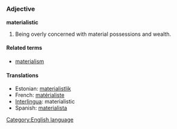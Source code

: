 =={{en}}==
[[Category:English language]]
=== Adjective ===
'''materialistic'''

#Being overly concerned with material possessions and wealth. 

==== Related terms ====
*[[materialism]]

====Translations====
*Estonian: [[materialistlik]]
*French: [[matérialiste]]
*[[Interlingua]]: materialistic
*Spanish: [[materialista]]